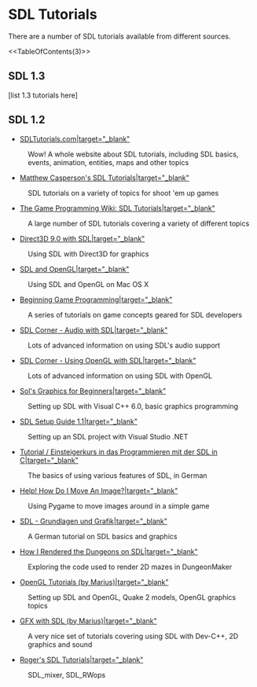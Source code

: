 = SDL Tutorials =
There are a number of SDL tutorials available from different sources.

<<TableOfContents(3)>>
== SDL 1.3 ==
[list 1.3 tutorials here]

== SDL 1.2 ==
* [http://www.sdltutorials.com/ SDLTutorials.com|target="_blank"]
: Wow! A whole website about SDL tutorials, including SDL basics, events, animation, entities, maps and other topics
* [http://www.brighthub.com/hubfolio/matthew-casperson/blog/archive/2009/07/02/sdl-competition-here-i-come.aspx Matthew Casperson's SDL Tutorials|target="_blank"]
: SDL tutorials on a variety of topics for shoot 'em up games
* [http://gpwiki.org/index.php/Category:All_SDL_articles The Game Programming Wiki: SDL Tutorials|target="_blank"]
: A large number of SDL tutorials covering a variety of different topics
* [http://www.gamedev.net/reference/articles/article2249.asp Direct3D 9.0 with SDL|target="_blank"]
: Using SDL with Direct3D for graphics
* [http://www.meandmark.com/sdlopenglpart1.html SDL and OpenGL|target="_blank"]
: Using SDL and OpenGL on Mac OS X
* [http://lazyfoo.net/SDL_tutorials/index.php Beginning Game Programming|target="_blank"]
: A series of tutorials on game concepts geared for SDL developers
* [http://osdl.sourceforge.net/main/documentation/rendering/SDL-audio.html SDL Corner - Audio with SDL|target="_blank"]
: Lots of advanced information on using SDL's audio support
* [http://osdl.sourceforge.net/main/documentation/rendering/SDL-openGL.html SDL Corner - Using OpenGL with SDL|target="_blank"]
: Lots of advanced information on using SDL with OpenGL
* [http://sol.gfxile.net/gp/ Sol's Graphics for Beginners|target="_blank"]
: Setting up SDL with Visual C++ 6.0, basic graphics programming
* [http://pgdc.purdue.org/sdltutorial/sdl_setup.html SDL Setup Guide 1.1|target="_blank"]
: Setting up an SDL project with Visual Studio .NET
* [http://de.wikibooks.org/wiki/SDL Tutorial / Einsteigerkurs in das Programmieren mit der SDL in C|target="_blank"]
: The basics of using various features of SDL, in German
* [http://pygame.org/docs/tut/MoveIt.html Help! How Do I Move An Image?|target="_blank"]
: Using Pygame to move images around in a simple game
* [http://www.pro-linux.de/work/sdl/ SDL - Grundlagen und Grafik|target="_blank"]
: A German tutorial on SDL basics and graphics
* [http://dungeonmaker.sourceforge.net/manual/tutorial1_1.html How I Rendered the Dungeons on SDL|target="_blank"]
: Exploring the code used to render 2D mazes in DungeonMaker
* [http://cone3d.gamedev.net/cgi-bin/index.pl?page=tutorials/ogladv/index OpenGL Tutorials (by Marius)|target="_blank"]
: Setting up SDL and OpenGL, Quake 2 models, OpenGL graphics topics
* [http://cone3d.gamedev.net/cgi-bin/index.pl?page=tutorials/gfxsdl/index GFX with SDL (by Marius)|target="_blank"]
: A very nice set of tutorials covering using SDL with Dev-C++, 2D graphics and sound
* [http://kekkai.org/roger/sdl/ Roger's SDL Tutorials|target="_blank"]
: SDL_mixer, SDL_RWops
